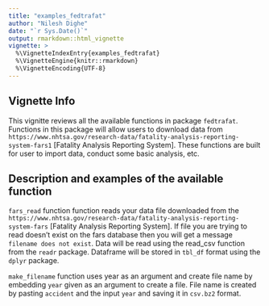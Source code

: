 ```yaml
---
title: "examples_fedtrafat"
author: "Nilesh Dighe"
date: "`r Sys.Date()`"
output: rmarkdown::html_vignette
vignette: >
  %\VignetteIndexEntry{examples_fedtrafat}
  %\VignetteEngine{knitr::rmarkdown}
  %\VignetteEncoding{UTF-8}
---
```


## Vignette Info
This vignitte reviews all the available functions in package `fedtrafat`. Functions in this package will allow users to download data from `https://www.nhtsa.gov/research-data/fatality-analysis-reporting-system-fars1` [Fatality Analysis Reporting System]. These functions are built for user to import data, conduct some basic analysis, etc.




## Description and examples of the available function
`fars_read` function function reads your data file downloaded from the `https://www.nhtsa.gov/research-data/fatality-analysis-reporting-system-fars` [Fatality Analysis Reporting System]. If file you are trying to read doesn't exist on the fars database then you will get a message `filename does not exist`. Data will be read using the read_csv function from the `readr` package. Dataframe will be stored in `tbl_df` format using the `dplyr` package.

`make_filename` function uses year as an argument and create file name by embedding `year` given as an argument to create a file. File name is created by pasting `accident` and the input `year` and saving it in `csv.bz2` format.



